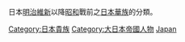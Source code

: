 日本[[明治維新|明治維新]]以降[[昭和|昭和]]戰前之[[日本|日本]][[華族|華族]]的分類。
{{Commonscat|Kazoku}}

[[Category:日本貴族|Category:日本貴族]]
[[Category:大日本帝國人物|Category:大日本帝國人物]]
[[Category:貴族爵位|Japan]]